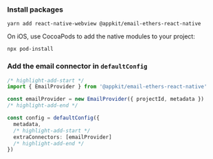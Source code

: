 
### Install packages

```
yarn add react-native-webview @appkit/email-ethers-react-native
```

On iOS, use CocoaPods to add the native modules to your project:

```
npx pod-install
```

### Add the email connector in `defaultConfig`

```ts
/* highlight-add-start */
import { EmailProvider } from '@appkit/email-ethers-react-native'

const emailProvider = new EmailProvider({ projectId, metadata })
/* highlight-add-end */

const config = defaultConfig({
  metadata,
  /* highlight-add-start */
  extraConnectors: [emailProvider]
  /* highlight-add-end */
})
```
